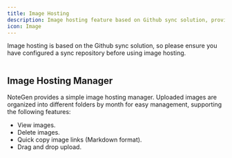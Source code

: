 ```yaml
---
title: Image Hosting
description: Image hosting feature based on Github sync solution, providing a simple image hosting manager that supports image upload, management, and link copying.
icon: Image
---
```


Image hosting is based on the Github sync solution, so please ensure you have configured a sync repository before using image hosting.

<Image width="0" height="0" src="https://s2.loli.net/2025/05/26/IDNFnTHPrLjqCk1.png" />

## Image Hosting Manager

NoteGen provides a simple image hosting manager. Uploaded images are organized into different folders by month for easy management, supporting the following features:

- View images.
- Delete images.
- Quick copy image links (Markdown format).
- Drag and drop upload.
